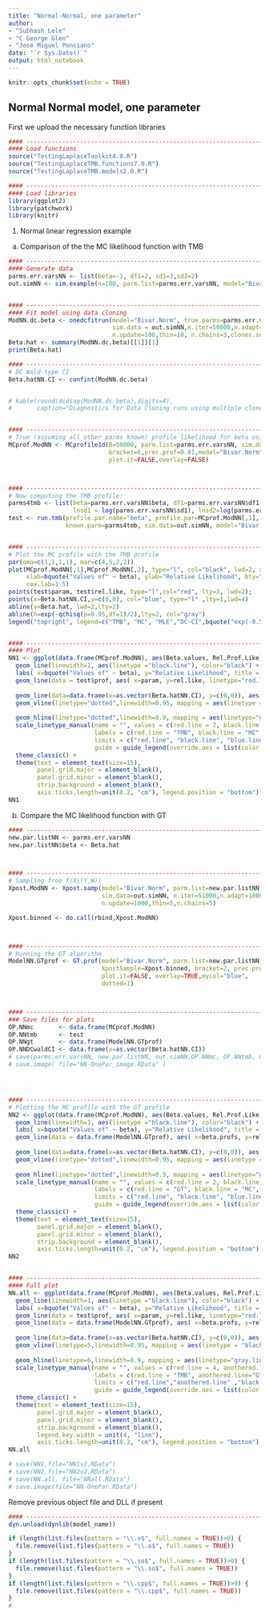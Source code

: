 ```yaml
---
title: "Normal-Normal, one parameter"
author: 
- "Subhash Lele"
- "C George Glen"
- "Jose Miguel Ponciano"
date: "`r Sys.Date()`"
output: html_notebook
---
```


```r
knitr::opts_chunk$set(echo = TRUE)
```

## Normal Normal model, one parameter
First we upload the necessary function libraries
```r

#### ---------------------------------------------------------------------------
#### Load functions
source("TestingLaplaceToolkit4.0.R")
source("TestingLaplaceTMB.functions7.0.R") 
source("TestingLaplaceTMB.models2.0.R")

#### ---------------------------------------------------------------------------
#### Load libraries
library(ggplot2)
library(patchwork)
library(knitr)
```
1. Normal linear regression example

a) Comparison of the the MC likelihood function with TMB

```r

#### ---------------------------------------------------------------------------
#### Generate data
parms.err.varsNN <- list(beta=-1, df1=2, sd1=3,sd2=2)
out.simNN <- sim.example(n=100, parm.list=parms.err.varsNN, model="Bivar.Norm")


#### ---------------------------------------------------------------------------
#### Fit model using data cloning
ModNN.dc.beta <- onedcfitrun(model="Bivar.Norm", true.parms=parms.err.varsNN,
                             sim.data = out.simNN,n.iter=50000,n.adapt=100,
                             n.update=100,thin=10, n.chains=3,clones.seq=c(1,2,4,16))
Beta.hat <- summary(ModNN.dc.beta)[[1]][1]
print(Beta.hat)

#### ---------------------------------------------------------------------------
# DC Wald-type CI
Beta.hatNN.CI <- confint(ModNN.dc.beta)


# kable(round(dcdiag(ModNN.dc.beta),digits=4),
#       caption="Diagnostics for Data Cloning runs using multiple clones to assess convergence")


#### ---------------------------------------------------------------------------
# True (assuming all other parms known) profile likelihood for beta using Monte Carlo
MCprof.ModNN <- MCprofile1d(B=50000, parm.list=parms.err.varsNN, sim.data=out.simNN, 
                            bracket=6,prec.prof=0.01,model="Bivar.Norm", 
                            plot.it=FALSE,overlay=FALSE)



#### ---------------------------------------------------------------------------
# Now computing the TMB profile:
parms4tmb <- list(beta=parms.err.varsNN$beta, df1=parms.err.varsNN$df1,
                  lnsd1 = log(parms.err.varsNN$sd1), lnsd2=log(parms.err.varsNN$sd2))
test <- run.tmb(profile.par.name="beta", profile.par=MCprof.ModNN[,1], 
                known.parm=parms4tmb, sim.data=out.simNN, model="Bivar.Norm")


#### ---------------------------------------------------------------------------
# Plot the MC profile with the TMB profile
par(oma=c(1,1,1,1), mar=c(4,5,2,2))
plot(MCprof.ModNN[,1],MCprof.ModNN[,2], type="l", col="black", lwd=2, xlim=c(-3,1),
     xlab=bquote("Values of" ~ beta), ylab="Relative Likelihood", bty="l", 
     cex.lab=1.5)
points(test$param, test$rel.like, type="l",col="red", lty=2, lwd=2);
points(x=Beta.hatNN.CI,y=c(0,0), col="blue", type="l" ,lty=1,lwd=4)
abline(v=Beta.hat, lwd=2,lty=2)
abline(h=exp(-qchisq(p=0.95,df=1)/2),lty=2, col="gray")
legend("topright", legend=c("TMB", "MC", "MLE","DC-CI",bquote("exp(-0.5"~ chi[0.95]^2~")")), col=c("red", "black","black", "blue","gray"), lty=c(2,1,2,1,2), lwd=c(2,2,2,4,1), bty="n", cex=1.15)


#### ---------------------------------------------------------------------------
#### Plot
NN1 <- ggplot(data.frame(MCprof.ModNN), aes(Beta.values, Rel.Prof.Like) ) + 
  geom_line(linewidth=1, aes(linetype ="black.line"), color="black") + xlim( c(-3,1) ) +
  labs( x=bquote("Values of" ~ beta), y="Relative Likelihood", title = "A") +
  geom_line(data = test$prof, aes( x=param, y=rel.like, linetype="red.line"), color = "red", linewidth=1) +
  
  geom_line(data=data.frame(x=as.vector(Beta.hatNN.CI), y=c(0,0)), aes(x=x,y=y, linetype = "blue.line"), color = "blue", linewidth=2)+
  geom_vline(linetype="dotted",linewidth=0.95, mapping = aes(linetype = "black.line2", xintercept = Beta.hat), color = "black")+
  
  geom_hline(linetype="dotted",linewidth=0.9, mapping = aes(linetype="gray.line", yintercept = exp(-qchisq(p=0.95,df=1)/2)), color = "gray")+ 
  scale_linetype_manual(name = "", values = c(red.line = 2, black.line = 1, blue.line = 1, black.line2 = 1, gray.line =2), 
                        labels = c(red.line = "TMB", black.line = "MC", blue.line = "DC-CI", black.line2 = "MLE", gray.line = bquote("exp(-0.5"~ chi[0.95]^2~")")), 
                        limits = c("red.line", "black.line", "blue.line", "black.line2", "gray.line"), 
                        guide = guide_legend(override.aes = list(color = c("red", "black", "blue", "black", "gray"), linetype = c("dotted","solid","solid",    "dotted","dotted"), linewidth = c(1, 1,1, 1,1) )) ) +
  theme_classic() + 
  theme(text = element_text(size=15),
        panel.grid.major = element_blank(),
        panel.grid.minor = element_blank(),
        strip.background = element_blank(),
        axis.ticks.length=unit(0.2, "cm"), legend.position = "bottom") 
NN1

```


b) Compare the MC likelihood function with GT

```r

#### ---------------------------------------------------------------------------
new.par.listNN <- parms.err.varsNN
new.par.listNN$beta <- Beta.hat



#### ---------------------------------------------------------------------------
# Sampling from f(X|(Y,W))
Xpost.ModNN <- Xpost.samp(model="Bivar.Norm", parm.list=new.par.listNN,
                          sim.data=out.simNN, n.iter=51000,n.adapt=1000,
                          n.update=1000,thin=5,n.chains=5)

Xpost.binned <- do.call(rbind,Xpost.ModNN)



#### ---------------------------------------------------------------------------
# Running the GT algorithm
ModelNN.GTprof <- GT.prof(model="Bivar.Norm", parm.list=new.par.listNN,sim.data=out.simNN,
                          XpostSample=Xpost.binned, bracket=2, prec.prof=0.01,
                          plot.it=FALSE, overlay=TRUE,mycol="blue",
                          dotted=1)



#### ---------------------------------------------------------------------------
### Save files for plots
OP.NNmc       <- data.frame(MCprof.ModNN)
OP.NNtmb      <- test
OP.NNgt       <- data.frame(ModelNN.GTprof)
OP.NNDCwaldCI <- data.frame(x=as.vector(Beta.hatNN.CI))
# save(parms.err.varsNN, new.par.listNN, out.simNN,OP.NNmc, OP.NNtmb, OP.NNgt, OP.NNgt, OP.NNDCwaldCI, file="NN-OnePar_plotdata.RData")
# save.image( file="NN-OnePar_image.RData" )




#### ---------------------------------------------------------------------------
# Plotting the MC profile with the GT profile
NN2 <- ggplot(data.frame(MCprof.ModNN), aes(Beta.values, Rel.Prof.Like) ) + 
  geom_line(linewidth=1, aes(linetype ="black.line"), color="black") + xlim( c(-3,1) ) +
  labs( x=bquote("Values of" ~ beta), y="Relative Likelihood", title = "B") +
  geom_line(data = data.frame(ModelNN.GTprof), aes( x=beta.profs, y=rel.prof, linetype="red.line"), color = "red", linewidth=1) +
  
  geom_line(data=data.frame(x=as.vector(Beta.hatNN.CI), y=c(0,0)), aes(x=x,y=y, linetype = "blue.line"), color = "blue", linewidth=2)+
  geom_vline(linetype="dotted",linewidth=0.95, mapping = aes(linetype = "black.line2", xintercept = Beta.hat), color = "black")+
  
  geom_hline(linetype="dotted",linewidth=0.9, mapping = aes(linetype="gray.line", yintercept = exp(-qchisq(p=0.95,df=1)/2)), color = "gray")+ 
  scale_linetype_manual(name = "", values = c(red.line = 2, black.line = 1, blue.line = 1, black.line2 = 1, gray.line =2), 
                        labels = c(red.line = "GT", black.line = "MC", blue.line = "DC-CI", black.line2 = "MLE", gray.line = bquote("exp(-0.5"~ chi[0.95]^2~")")), 
                        limits = c("red.line", "black.line", "blue.line", "black.line2", "gray.line"), 
                        guide = guide_legend(override.aes = list(color = c("red", "black", "blue", "black", "gray"), linetype = c("dotted","solid","solid",    "dotted","dotted"), linewidth = c(1, 1,1, 1,1) )) ) +
  theme_classic() + 
  theme(text = element_text(size=15),
        panel.grid.major = element_blank(),
        panel.grid.minor = element_blank(),
        strip.background = element_blank(),
        axis.ticks.length=unit(0.2, "cm"), legend.position = "bottom") 
NN2


#### ---------------------------------------------------------------------------
#### Full plot
NN.all <- ggplot(data.frame(MCprof.ModNN), aes(Beta.values, Rel.Prof.Like) ) + 
  geom_line(linewidth=1, aes(linetype ="black.line"), color="black") + xlim( c(-3,1) ) +
  labs( x=bquote("Values of" ~ beta), y="Relative Likelihood", title = "") +
  geom_line(data = test$prof, aes( x=param, y=rel.like, linetype="red.line"), color = "black", linewidth=1) +
  geom_line(data = data.frame(ModelNN.GTprof), aes( x=beta.profs, y=rel.prof, linetype="anothered.line"), color = "black", linewidth=1) +
  
  geom_line(data=data.frame(x=as.vector(Beta.hatNN.CI), y=c(0,0)), aes(x=x,y=y, linetype = "blue.line"), color = "black", linewidth=2)+
  geom_vline(linetype=5,linewidth=0.95, mapping = aes(linetype = "black.line2", xintercept = -0.9874187), color = "black")+
  
  geom_hline(linetype=6,linewidth=0.9, mapping = aes(linetype="gray.line", yintercept = exp(-qchisq(p=0.95,df=1)/2)), color = "black")+ 
  scale_linetype_manual(name = "", values = c(red.line = 4, anothered.line=2, black.line = 3, blue.line = 1, black.line2 = 5, gray.line =6), 
                        labels = c(red.line = "TMB", anothered.line="GT", black.line = "MC", blue.line = "DC-CI", black.line2 = "MLE", gray.line = bquote("exp(-0.5"~ chi[0.95]^2~")")), 
                        limits = c("red.line","anothered.line" ,"black.line", "blue.line", "black.line2", "gray.line"), 
                        guide = guide_legend(override.aes = list(color = rep("black",6), linetype = c(4,2,3,1,5,6), linewidth = c(1,1,1, 2,1,1) )) ) +
  theme_classic() + 
  theme(text = element_text(size=15),
        panel.grid.major = element_blank(),
        panel.grid.minor = element_blank(),
        strip.background = element_blank(),
        legend.key.width = unit(4, "line"),        
        axis.ticks.length=unit(0.2, "cm"), legend.position = "bottom")     
NN.all

# save(NN1,file="NN1v2.RData")
# save(NN2,file="NN2v2.RData")
# save(NN.all, file="NNall.RData")  
# save.image(file="NN-OnePar.RData")  

```



Remove previous object file and DLL if present
```r
#### ---------------------------------------------------------------------------
dyn.unload(dynlib(model_name))

if (length(list.files(pattern = "\\.o$", full.names = TRUE))>0) {
  file.remove(list.files(pattern = "\\.o$", full.names = TRUE))
}
if (length(list.files(pattern = "\\.so$", full.names = TRUE))>0) {
  file.remove(list.files(pattern = "\\.so$", full.names = TRUE))
}
if (length(list.files(pattern = "\\.cpp$", full.names = TRUE))>0) {
  file.remove(list.files(pattern = "\\.cpp$", full.names = TRUE))
}
#
```

